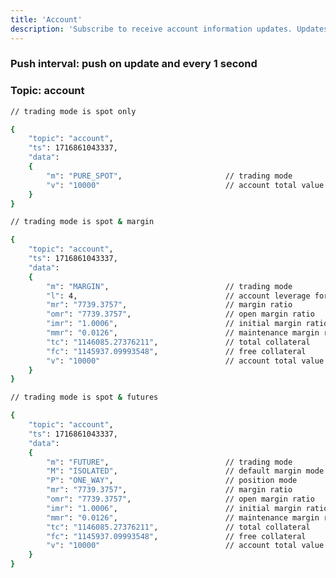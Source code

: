 ```yaml
---
title: 'Account'
description: 'Subscribe to receive account information updates. Updates will be sent both when specific events occur, such as a change in trading mode, and at regular intervals.'
---
```




### Push interval: push on update and every 1 second

### Topic: account
<RequestExample>

```bash
// trading mode is spot only

{
    "topic": "account",
    "ts": 1716861043337,
    "data":
    {
        "m": "PURE_SPOT",                       // trading mode
        "v": "10000"                            // account total value
    }
}

// trading mode is spot & margin

{
    "topic": "account",
    "ts": 1716861043337,
    "data":
    {
        "m": "MARGIN",                          // trading mode
        "l": 4,                                 // account leverage for margin
        "mr": "7739.3757",                      // margin ratio
        "omr": "7739.3757",                     // open margin ratio
        "imr": "1.0006",                        // initial margin ratio
        "mmr": "0.0126",                        // maintenance margin ratio
        "tc": "1146085.27376211",               // total collateral
        "fc": "1145937.09993548",               // free collateral
        "v": "10000"                            // account total value        
    }
}

// trading mode is spot & futures

{
    "topic": "account",
    "ts": 1716861043337,
    "data":
    {
        "m": "FUTURE",                          // trading mode
        "M": "ISOLATED",                        // default margin mode for futures
        "P": "ONE_WAY",                         // position mode
        "mr": "7739.3757",                      // margin ratio
        "omr": "7739.3757",                     // open margin ratio
        "imr": "1.0006",                        // initial margin ratio
        "mmr": "0.0126",                        // maintenance margin ratio
        "tc": "1146085.27376211",               // total collateral
        "fc": "1145937.09993548",               // free collateral
        "v": "10000"                            // account total value
    }
}
```

</RequestExample>
